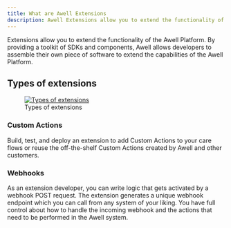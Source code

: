 ```yaml
---
title: What are Awell Extensions
description: Awell Extensions allow you to extend the functionality of the Awell Platform
---
```


Extensions allow you to extend the functionality of the Awell Platform. By providing a toolkit of SDKs and components, Awell allows developers to assemble their own piece of software to extend the capabilities of the Awell Platform.

## Types of extensions

<figure className="w-full flex flex-col justify-center text-center relative">
  <div className="bg-white w-full sm:w-6/12 dark:sm:w-7/12 mx-auto rounded-md dark:p-12 mx-auto">
    <a
      href="https://res.cloudinary.com/da7x4rzl4/image/upload/v1678792781/Developer%20portal/Extensions_overview.png"
      target="_blank"
      title="Types of extensions"
    >
      <img
        src="https://res.cloudinary.com/da7x4rzl4/image/upload/v1678792781/Developer%20portal/Extensions_overview.png"
        alt="Types of extensions"
      />
    </a>
  </div>
  <figcaption className="dark:text-slate-400 pt-4">
    Types of extensions
  </figcaption>
</figure>

### Custom Actions

Build, test, and deploy an extension to add Custom Actions to your care flows or reuse the off-the-shelf Custom Actions created by Awell and other customers.

### Webhooks

As an extension developer, you can write logic that gets activated by a webhook POST request. The extension generates a unique webhook endpoint which you can call from any system of your liking. You have full control about how to handle the incoming webhook and the actions that need to be performed in the Awell system.
